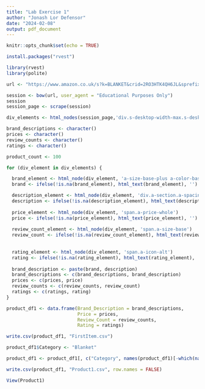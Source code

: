 ```yaml
---
title: "Lab Exercise 1"
author: "Jonash Lor Defensor"
date: "2024-02-08"
output: pdf_document
---
```


```r
knitr::opts_chunk$set(echo = TRUE)
```

```r
install.packages("rvest")
```

```r
library(rvest)
library(polite)
```

```r
url <- "https://www.amazon.co.uk/s?k=BLANKET&crid=2RO3HTK4QH6JL&sprefix=blanket%2Caps%2C300&ref=nb_sb_noss_1"
```

```r
session <- bow(url, user_agent = "Educational Purposes Only")
session
session_page <- scrape(session)
```
```r
div_elements <- html_nodes(session_page,'div.s-desktop-width-max.s-desktop-content.s-opposite-dir.s-wide-grid-style.sg-row')

```
```r
brand_descriptions <- character()
prices <- character()
review_counts <- character()
ratings <- character()
```
```r
product_count <- 100
```

```r
for (div_element in div_elements) {

  brand_element <- html_node(div_element, 'a-size-base-plus a-color-base a-text-normal')
  brand <- ifelse(!is.na(brand_element), html_text(brand_element), '')

  description_element <- html_node(div_element, 'div.a-section.a-spacing-small')
  description <- ifelse(!is.na(description_element), html_text(description_element), '')
  
  price_element <- html_node(div_element, 'span.a-price-whole')
  price <- ifelse(!is.na(price_element), html_text(price_element), '')
  
  review_count_element <- html_node(div_element, 'span.a-size-base')
  review_count <- ifelse(!is.na(review_count_element), html_text(review_count_element), '')
  
  
  rating_element <- html_node(div_element, 'span.a-icon-alt')
  rating <- ifelse(!is.na(rating_element), html_text(rating_element), '')
  
  brand_description <- paste(brand, description)
  brand_descriptions <- c(brand_descriptions, brand_description)
  prices <- c(prices, price)
  review_counts <- c(review_counts, review_count)
  ratings <- c(ratings, rating)
}
```  
```r
product_df1 <- data.frame(Brand_Description = brand_descriptions,
                          Price = prices,
                          Review_Count = review_counts,
                          Rating = ratings)
```
```r
write.csv(product_df1, "FirstItem.csv")
```
```r
product_df1$Category <- "Blanket"
```
```r
product_df1 <- product_df1[, c("Category", names(product_df1)[-which(names(product_df1) == "Category")])]
```
```r
write.csv(product_df1, "Product1.csv", row.names = FALSE)
```
```r
View(Product1)
```